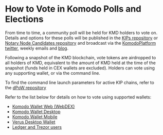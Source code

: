 
# How to Vote in Komodo Polls and Elections

From time to time, a community poll will be held for KMD holders to vote on. Details and options for these polls will be published in the [KIPs repository](https://github.com/KomodoPlatform/kips) or [Notary Node Candidates repository](https://github.com/KomodoPlatform/notaryNodes) and broadcast via the [KomodoPlatform twitter](https://twitter.com/KomodoPlatform), weekly emails and [blog](https://komodoplatform.com/en/blog/).

Following a snapshot of the KMD blockchain, vote tokens are airdropped to all holders of KMD, equivalent to the amount of KMD held at the time of the snapshot (funds held in CEX wallets are excluded). Holders can vote using any supporting wallet, or via the command line.

To find the command line launch parameters for active KIP chains, refer to the [dPoW repository](https://github.com/KomodoPlatform/dPoW/blob/master/iguana/assetchains.old)

Refer to the list below for details on how to vote using supported wallets:

*   [Komodo Wallet Web (WebDEX)](/komodo/vote-in-komodo-polls-and-elections/komodo-wallet-web/)
*   [Komodo Wallet Desktop](/komodo/vote-in-komodo-polls-and-elections/komodo-wallet-desktop/)
*   [Komodo Wallet Mobile](/komodo/vote-in-komodo-polls-and-elections/komodo-wallet-mobile/)
*   [Verus Desktop Wallet](/komodo/vote-in-komodo-polls-and-elections/verus-desktop-wallet/)
*   [Ledger and Trezor users](/komodo/vote-in-komodo-polls-and-elections/hardware-wallet/)
